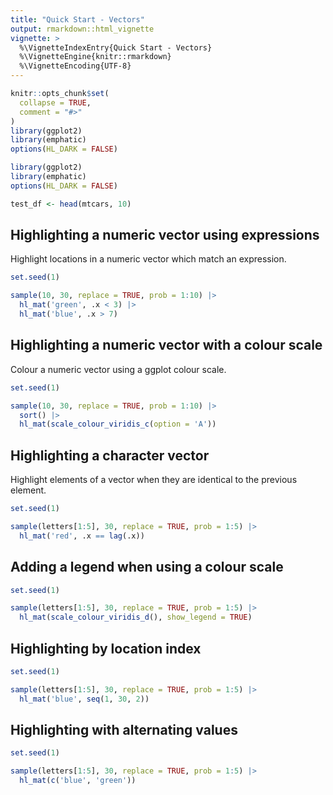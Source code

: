 ```yaml
---
title: "Quick Start - Vectors"
output: rmarkdown::html_vignette
vignette: >
  %\VignetteIndexEntry{Quick Start - Vectors}
  %\VignetteEngine{knitr::rmarkdown}
  %\VignetteEncoding{UTF-8}
---
```


```r
knitr::opts_chunk$set(
  collapse = TRUE,
  comment = "#>"
)
library(ggplot2)
library(emphatic)
options(HL_DARK = FALSE)
```

```r
library(ggplot2)
library(emphatic)
options(HL_DARK = FALSE)
```

```r
test_df <- head(mtcars, 10)
```



Highlighting a numeric vector using expressions
------------------------------------------------------------------------------

Highlight locations in a numeric vector which match an expression.

```r
set.seed(1)
```

```r
sample(10, 30, replace = TRUE, prob = 1:10) |>
  hl_mat('green', .x < 3) |>
  hl_mat('blue', .x > 7)
```




Highlighting a numeric vector with a colour scale
------------------------------------------------------------------------------

Colour a numeric vector using a ggplot colour scale.

```r
set.seed(1)
```

```r
sample(10, 30, replace = TRUE, prob = 1:10) |>
  sort() |>
  hl_mat(scale_colour_viridis_c(option = 'A'))
```





Highlighting a character vector
------------------------------------------------------------------------------

Highlight elements of a vector when they are identical to the previous element.

```r
set.seed(1)
```

```r
sample(letters[1:5], 30, replace = TRUE, prob = 1:5) |>
  hl_mat('red', .x == lag(.x))
```





Adding a legend when using a colour scale
------------------------------------------------------------------------------

```r
set.seed(1)
```

```r
sample(letters[1:5], 30, replace = TRUE, prob = 1:5) |>
  hl_mat(scale_colour_viridis_d(), show_legend = TRUE)
```




Highlighting by location index
------------------------------------------------------------------------------

```r
set.seed(1)
```


```r
sample(letters[1:5], 30, replace = TRUE, prob = 1:5) |>
  hl_mat('blue', seq(1, 30, 2))
```





Highlighting with alternating values
------------------------------------------------------------------------------

```r
set.seed(1)
```

```r
sample(letters[1:5], 30, replace = TRUE, prob = 1:5) |>
  hl_mat(c('blue', 'green'))
```

















